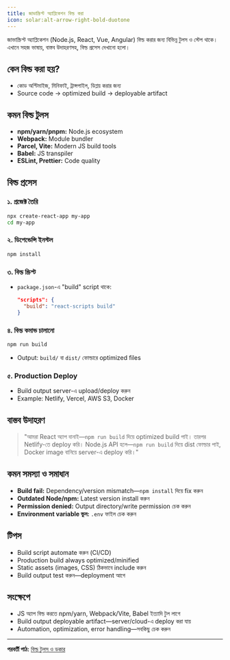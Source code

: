 ```yaml
---
title: জাভাস্ক্রিপ্ট অ্যাপ্লিকেশন বিল্ড করা
icon: solar:alt-arrow-right-bold-duotone
---
```


জাভাস্ক্রিপ্ট অ্যাপ্লিকেশন (Node.js, React, Vue, Angular) বিল্ড করার জন্য বিভিন্ন টুলস ও স্টেপ থাকে। এখানে সহজ ভাষায়, বাস্তব উদাহরণসহ, বিল্ড প্রসেস দেখানো হলো।

## কেন বিল্ড করা হয়?
- কোড অপ্টিমাইজ, মিনিফাই, ট্রান্সপাইল, ডিপ্লয় করার জন্য
- Source code → optimized build → deployable artifact

## কমন বিল্ড টুলস
- **npm/yarn/pnpm:** Node.js ecosystem
- **Webpack:** Module bundler
- **Parcel, Vite:** Modern JS build tools
- **Babel:** JS transpiler
- **ESLint, Prettier:** Code quality

## বিল্ড প্রসেস

### ১. প্রজেক্ট তৈরি
```bash
npx create-react-app my-app
cd my-app
```

### ২. ডিপেন্ডেন্সি ইনস্টল
```bash
npm install
```

### ৩. বিল্ড স্ক্রিপ্ট
- `package.json`-এ "build" script থাকে:
    ```json
    "scripts": {
      "build": "react-scripts build"
    }
    ```

### ৪. বিল্ড কমান্ড চালানো
```bash
npm run build
```
- Output: `build/` বা `dist/` ফোল্ডারে optimized files

### ৫. Production Deploy
- Build output server-এ upload/deploy করুন
- Example: Netlify, Vercel, AWS S3, Docker

## বাস্তব উদাহরণ

> "আমরা React অ্যাপ বানাই—`npm run build` দিয়ে optimized build পাই। তারপর Netlify-তে deploy করি। Node.js API হলে—`npm run build` দিয়ে dist ফোল্ডার পাই, Docker image বানিয়ে server-এ deploy করি।"

## কমন সমস্যা ও সমাধান
- **Build fail:** Dependency/version mismatch—`npm install` দিয়ে fix করুন
- **Outdated Node/npm:** Latest version install করুন
- **Permission denied:** Output directory/write permission চেক করুন
- **Environment variable ভুল:** `.env` ফাইল চেক করুন

## টিপস
- Build script automate করুন (CI/CD)
- Production build always optimized/minified
- Static assets (images, CSS) ঠিকভাবে include করুন
- Build output test করুন—deployment আগে

## সংক্ষেপে
- JS অ্যাপ বিল্ড করতে npm/yarn, Webpack/Vite, Babel ইত্যাদি টুল লাগে
- Build output deployable artifact—server/cloud-এ deploy করা যায়
- Automation, optimization, error handling—সবকিছু চেক করুন

---

**পরবর্তী পাঠ:** [বিল্ড টুলস ও ডকার](/dev-ops/build-tools-docker)
